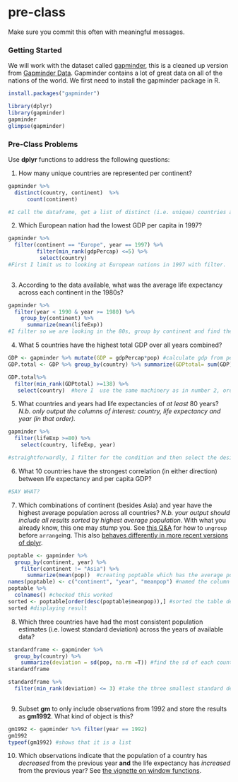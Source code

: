 # pre-class


Make sure you commit this often with meaningful messages. 


### Getting Started


We will work with the dataset called [gapminder](https://github.com/jennybc/gapminder), this is a cleaned up version from [Gapminder Data](http://www.gapminder.org/data/). Gapminder contains a lot of great data on all of the nations of the world. We first need to install the gapminder package in R. 

```{r}
install.packages("gapminder")
```



```{r}
library(dplyr)
library(gapminder)
gapminder
glimpse(gapminder)
```



### Pre-Class Problems

Use **dplyr** functions to address the following questions:

1. How many unique countries are represented per continent?
```{r}
gapminder %>%
  distinct(country, continent)  %>%
      count(continent)

#I call the dataframe, get a list of distinct (i.e. unique) countries and their corresponding continents, and then count up how many fall into each continent
```
2. Which European nation had the lowest GDP per capita in 1997? 
```{r}
gapminder %>% 
  filter(continent == "Europe", year == 1997) %>%
         filter(min_rank(gdpPercap) <=5) %>%
          select(country)
#First I limit us to looking at European nations in 1997 with filter.  Next I filter for the 5 lowest ranked (i.e. lowest GDP per capita) countries. Finally I select to only get countries in the end.
      
```
3. According to the data available, what was the average life expectancy across each continent in the 1980s?
```{r}
gapminder %>%
  filter(year < 1990 & year >= 1980) %>%
    group_by(continent) %>%
      summarize(mean(lifeExp))
#I filter so we are looking in the 80s, group by continent and find the average for each continent
```
4. What 5 countries have the highest total GDP over all years combined?
```{r}
GDP <- gapminder %>% mutate(GDP = gdpPercap*pop) #calculate gdp from percap and pop
GDP.total <- GDP %>% group_by(country) %>% summarize(GDPtotal= sum(GDP)) #here I calculate the total GDP for each country over all of the years

GDP.total%>%
  filter(min_rank(GDPtotal) >=138) %>%
   select(country)  #here I  use the same machinery as in number 2, order the dataset, filter for the highest values in the variable of interest (here GDP.total) and finally, limit the output to countries
```
5. What countries and years had life expectancies of _at least_ 80 years? _N.b. only output the columns of interest: country, life expectancy and year (in that order)._
```{r}
gapminder %>%
  filter(lifeExp >=80) %>%
    select(country, lifeExp, year)

#straightforwardly, I filter for the condition and then select the desired rows to print in the appropriate order
```
6. What 10 countries have the strongest correlation (in either direction) between life expectancy and per capita GDP?
```{r}

#SAY WHAT?
```
7. Which combinations of continent (besides Asia) and year have the highest average population across all countries? _N.b. your output should include all results sorted by highest average population_. With what you already know, this one may stump you. See [this Q&A](http://stackoverflow.com/q/27207963/654296) for how to `ungroup` before `arrange`ing. This also [behaves differently in more recent versions of dplyr](https://github.com/hadley/dplyr/releases/tag/v0.5.0).
```{r}
poptable <- gapminder %>%
  group_by(continent, year) %>%
    filter(continent != "Asia") %>%
      summarize(mean(pop))  #creating poptable which has the average population for each continent-year excluding Asia
names(poptable) <- c("continent", "year", "meanpop") #named the column with the average population "meanpop"
poptable %>%
  colnames() #checked this worked
sorted <- poptable[order(desc(poptable$meanpop)),] #sorted the table descending by average population
sorted #displaying result
```
8. Which three countries have had the most consistent population estimates (i.e. lowest standard deviation) across the years of available data? 
```{R}
standardframe <- gapminder %>%
  group_by(country) %>%
    summarize(deviation = sd(pop, na.rm =T)) #find the sd of each country
standardframe

standardframe %>%
  filter(min_rank(deviation) <= 3) #take the three smallest standard deviations and display the country and their sd
  
```  
9. Subset **gm** to only include observations from 1992 and store the results as **gm1992**. What kind of object is this?
```{r}
gm1992 <- gapminder %>% filter(year == 1992)
gm1992
typeof(gm1992) #shows that it is a list
```
10. Which observations indicate that the population of a country has *decreased* from the previous year **and** the life expectancy has *increased* from the previous year? See [the vignette on window functions](https://cran.r-project.org/web/packages/dplyr/vignettes/window-functions.html).
